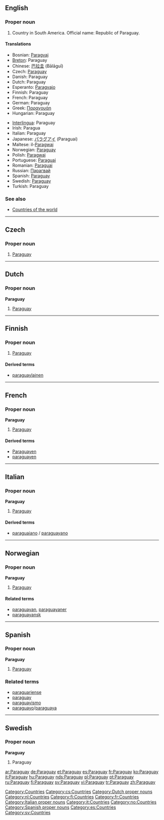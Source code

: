 {{see|paraguay}}
==English==

===Proper noun===
{{en-proper noun}}

# Country in South America. Official name: Republic of Paraguay.

====Translations====
{{top}}
* Bosnian: [[Paragvaj]] {{m}}
* [[Breton]]: Paraguay
* Chinese: [[巴拉圭]] (Bālāguī)
* Czech: [[#Czech|Paraguay]]
* Danish: Paraguay
* Dutch: Paraguay
* Esperanto: [[Paragvajo]]
* Finnish: Paraguay
* French: Paraguay {{m}}
* German: Paraguay
* Greek: [[Παραγουάη]]
* Hungarian: Paraguay
{{mid}}
* [[Interlingua]]: Paraguay
* Irish: Paragua
* Italian: Paraguay {{m}}
* Japanese: [[パラグアイ]] (Paraguai)
* Maltese: il-[[Paragwaj]]
* Norwegian: [[#Norwegian|Paraguay]]
* Polish: [[Paragwaj]]
* Portuguese: [[Paraguai]]
* Romanian: [[Paraguai]] {{n}}
* Russian: [[Парагвай]]
* Spanish: [[#Spanish|Paraguay]] {{m}}
* Swedish: [[#Swedish|Paraguay]]
* Turkish: Paraguay
{{bottom}}

===See also===
* [[Appendix:Countries of the world|Countries of the world]]

[[Category:Countries]]

----

==Czech==

===Proper noun===
{{cs-proper noun|g=}}

# [[#English|Paraguay]]

[[Category:cs:Countries]]

----

==Dutch==

===Proper noun===
'''Paraguay''' {{n}}

# [[#English|Paraguay]]

[[Category:Dutch proper nouns]]
[[Category:nl:Countries]]

----

==Finnish==
{{wikipedia|lang=fi}}

===Proper noun===
{{fi-noun|proper=true}}

# [[#English|Paraguay]]

====Derived terms====
* [[paraguaylainen]]

[[Category:fi:Countries]]

----

==French==

===Proper noun===
'''Paraguay''' {{m}}

# [[#English|Paraguay]]

====Derived terms====
* [[Paraguayen]]
* [[paraguayen]]

[[Category:fr:Countries]]

----

==Italian==
{{wikipedia|lang=it}}

===Proper noun===
'''Paraguay''' {{m}}

# [[#English|Paraguay]]

====Derived terms====
* [[paraguaiano]] / [[paraguayano]]

[[Category:Italian proper nouns]]
[[Category:it:Countries]]

----
==Norwegian==

===Proper noun===
'''Paraguay'''

# [[#English|Paraguay]]

====Related terms====
* [[paraguayan]], [[paraguayaner]]
* [[paraguayansk]]

[[Category:no:Countries]]

----

==Spanish==

===Proper noun===
'''Paraguay''' {{f}}

# [[#English|Paraguay]]

===Related terms===
* [[paraguariense]]
* [[paraguay]]
* [[paraguayismo]]
* [[paraguayo]]/[[paraguaya]]

[[Category:Spanish proper nouns]]
[[Category:es:Countries]]

----

==Swedish==

===Proper noun===
'''Paraguay'''

# Paraguay

[[Category:sv:Countries]]

[[ar:Paraguay]]
[[de:Paraguay]]
[[et:Paraguay]]
[[es:Paraguay]]
[[fr:Paraguay]]
[[ko:Paraguay]]
[[it:Paraguay]]
[[hu:Paraguay]]
[[nds:Paraguay]]
[[pl:Paraguay]]
[[pt:Paraguay]]
[[ru:Paraguay]]
[[fi:Paraguay]]
[[sv:Paraguay]]
[[vi:Paraguay]]
[[tr:Paraguay]]
[[zh:Paraguay]]